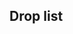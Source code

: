==Drop list==
{{Map/Drops
|regular = true
|no_legend = true
|filter_button = true
|nodes = C, D, F, H, I, J, K
|boss = K
|Akebono:C/{S:0.93%  A:0.70%}, D/{S:0.91%  A:0.93%}, F/{S:1.08%  A:0.75%}, H/{S:1.64%  A:0.76%}, I/{S:0.71%  A:0.98%}, J/{S:2.02%}
|Aoba:C/{S:0.69%}, D/{S:1.09%}, F/{S:1.04%}, H/{S:1.13%  A:0.84%}, I/{S:0.89%  A:1.10%}, J/{S:2.02%}, K/{B:3.74%}
|Ashigara:C/{S:0.27%}, D/{S:1.09%}, F/{S:1.02%}, H/{S:1.02%}, I/{S:1.08%  A:0.41%}, J/{S:0.51%}, K/{B:1.87%}
|Atago:D/{S:0.49%}, F/{S:0.97%}, H/{S:1.07%}, I/{S:1.07%}, J/{S:1.01%}, K/{S:1.78%  A:3.34%  B:1.44%}
|Ayanami:C/{S:0.93%  A:0.23%}, D/{S:1.28%  A:0.72%}, F/{S:0.94%  A:0.87%}, H/{S:0.94%  A:0.78%}, I/{S:0.95%  A:0.82%}, J/{S:1.01%}
|Chikuma:F/{S:0.38%}, H/{S:1.17%}, I/{S:0.79%}, J/{S:1.01%}, K/{S:1.84%  A:3.42%  B:2.45%}
|Chitose:K/{B:2.45%}
|Chiyoda:K/{B:1.58%}
|Choukai:C/{S:0.64%}, D/{S:1.06%}, F/{S:0.99%}, H/{S:1.14%  A:0.90%}, I/{S:1.05%  A:0.98%}, J/{S:0.51%}, K/{B:2.45%}
<!--|Etorofu:K/{S:0.57%  A:0.07%}-->
|Fumizuki:C/{S:0.92%  A:0.60%}, D/{S:1.19%  A:0.72%}, F/{S:1.01%  A:0.78%}, H/{S:1.23%  A:0.72%}, I/{S:1.08%  A:0.90%}, J/{S:1.51%}
|Furutaka:C/{S:0.28%}, D/{S:1.24%}, F/{S:0.90%}, H/{S:0.99%  A:0.26%}, I/{S:1.08%  A:0.94%}, J/{S:0.51%}, K/{B:3.31%}
|Fusou:K/{S:3.61%  A:2.60%}
|Haguro:C/{S:0.31%}, D/{S:0.99%}, F/{S:1.03%}, H/{S:1.12%}, I/{S:1.02%  A:0.65%}, J/{S:1.01%}, K/{B:1.15%}
|Haruna:H/{S:1.06%}, I/{S:0.86%}, J/{S:0.51%}, K/{S:3.50%  A:1.83%}
|Hiei:H/{S:0.96%}, I/{S:0.98%}, J/{S:0.51%}, K/{S:3.53%  A:1.72%}
|Hiryuu:K/{S:1.88%}
|Hiyou:C/{S:0.65%}, D/{S:0.89%}, F/{S:0.98%}, H/{S:1.00%  A:0.90%}, I/{S:0.91%  A:0.90%}, J/{S:0.51%}, K/{S:1.71%  A:3.47%  B:2.01%}
|Houshou:K/{B:2.01%}
|Hyuuga:K/{S:3.65%  A:1.89%}
|I-168:C/{S:0.30%}, D/{S:0.79%}, F/{S:0.98%}, H/{S:2.54%}, I/{S:3.10%}, J/{S:1.51%}, K/{S:3.28%  A:2.40%  B:4.32%}
|I-19:F/{S:0.76%}, H/{S:1.88%}, I/{S:2.02%}, J/{S:1.51%}, K/{S:3.59%  A:1.88%  B:1.87%}
|I-401:I/{S:0.19%}
|I-58:H/{S:1.08%}, I/{S:0.96%}, J/{S:2.52%}, K/{S:2.06%}
|I-8:H/{S:0.35%}, I/{S:0.82%}, K/{S:2.64%}
|Ise:K/{S:3.61%  A:1.72%}
|Isuzu:C/{S:0.92%}, D/{S:0.89%}, F/{S:1.07%  A:0.18%}, H/{S:1.12%  A:0.76%}, I/{S:1.13%  A:0.90%}, J/{S:2.02%}, K/{B:3.45%}
|Jintsuu:C/{S:0.95%}, D/{S:1.16%  A:0.47%}, F/{S:0.98%  A:0.65%}, H/{S:1.11%  A:0.87%}, I/{S:0.91%  A:1.06%}, J/{S:2.52%}, K/{B:3.31%}
|Junyou:C/{S:0.94%}, D/{S:1.28%}, F/{S:0.93%}, H/{S:1.02%  A:0.77%}, I/{S:0.92%  A:0.65%}, J/{S:1.01%}, K/{S:1.59%  A:3.92%  B:2.01%}
|Kako:C/{S:0.35%}, D/{S:1.31%}, F/{S:1.04%}, H/{S:1.12%  A:0.53%}, I/{S:0.94%  A:1.14%}, J/{S:2.52%}, K/{B:2.88%}
|Kikuzuki:C/{S:0.88%  A:0.52%}, D/{S:1.06%  A:0.89%}, F/{S:0.97%  A:0.67%}, H/{S:1.10%  A:0.75%}, I/{S:0.80%  A:0.82%}, J/{S:2.02%}
|Kinu:K/{A:3.52%  B:3.17%}
|Kinugasa:K/{S:1.85%  A:1.93%}
|Kirishima:H/{S:1.11%}, I/{S:1.10%}, J/{S:3.03%}, K/{S:3.77%  A:1.60%}
|Kisaragi:C/{S:0.95%  A:0.23%}, D/{S:1.36%  A:0.68%}, F/{S:0.99%  A:0.81%}, H/{S:1.03%  A:0.75%}, I/{S:1.01%  A:0.49%}
|Kiso:C/{S:0.92%  A:0.25%}, D/{S:1.33%  A:0.55%}, F/{S:1.05%  A:0.87%}, H/{S:1.14%  A:0.69%}, I/{S:0.91%  A:0.90%}, J/{S:1.51%}
|Kitakami:K/{S:1.87%  A:3.47%  B:2.16%}
|Kongou:H/{S:1.07%}, I/{S:1.02%}, J/{S:1.01%}, K/{S:3.42%  A:1.73%}
|Kumano:K/{S:2.43%  A:3.52%  B:1.58%}
|Makigumo:K/{S:3.47%}
|Maruyu:I/{S:0.71%}, K/{S:1.08%}
<!--|Matsuwa:K/{S:0.34%}-->
|Maya:C/{S:0.72%}, D/{S:0.79%}, F/{S:1.02%}, H/{S:1.18%  A:0.80%}, I/{S:1.11%  A:0.94%}, J/{S:2.52%}, K/{B:2.30%}
|Mikazuki:C/{S:1.02%  A:0.57%}, D/{S:1.24%  A:1.15%}, F/{S:1.05%  A:0.79%}, H/{S:1.16%  A:0.69%}, I/{S:1.16%  A:0.53%}, J/{S:2.52%}
|Mochizuki:C/{S:0.95%  A:0.50%}, D/{S:1.24%  A:0.68%}, F/{S:1.03%  A:0.81%}, H/{S:1.22%  A:0.69%}, I/{S:1.26%  A:0.98%}, J/{S:1.51%}
|Mogami:F/{S:0.37%}, H/{S:1.12%}, I/{S:0.95%}, J/{S:1.51%}, K/{S:1.84%  A:3.49%  B:1.01%}
|Mutsu:K/{S:3.52%  A:1.76%}
|Mutsuki:C/{S:0.92%  A:0.29%}, D/{S:1.19%  A:0.98%}, F/{S:1.06%  A:0.79%}, H/{S:1.14%  A:0.81%}, I/{S:1.07%  A:0.78%}, J/{S:0.51%}
|Myoukou:D/{S:0.37%}, F/{S:0.93%}, H/{S:0.97%}, I/{S:0.89%}, J/{S:2.02%}, K/{S:1.95%  A:3.27%  B:1.29%}
|Nachi:C/{S:0.97%}, D/{S:2.15%}, F/{S:2.06%}, H/{S:2.27%  A:0.78%}, I/{S:2.33%  A:0.90%}, J/{S:2.02%}, K/{B:1.58%}
|Naganami:K/{S:1.99%}
|Nagara:C/{S:0.83%}, D/{S:1.19%}, F/{S:0.94%  A:0.30%}, H/{S:1.14%  A:0.79%}, I/{S:1.25%  A:0.98%}, J/{S:2.02%}, K/{A:2.76%  B:3.17%}
|Nagato:K/{S:2.00%}
|Nagatsuki:C/{S:1.00%  A:0.53%}, D/{S:1.24%  A:0.85%}, F/{S:0.98%  A:0.84%}, H/{S:1.01%  A:0.80%}, I/{S:0.95%  A:0.82%}, J/{S:0.51%}
|Naka:C/{S:0.90%  A:0.22%}, D/{S:0.99%  A:0.72%}, F/{S:1.01%  A:0.80%}, H/{S:1.12%  A:0.74%}, I/{S:0.88%  A:0.98%}, J/{S:1.01%}, K/{B:3.31%}
|Natori:C/{S:0.94%}, D/{S:1.16%}, F/{S:0.91%  A:0.63%}, H/{S:1.06%  A:0.87%}, I/{S:1.01%  A:1.02%}, K/{B:4.46%}
|Oboro:C/{S:0.92%  A:0.66%}, D/{S:1.16%  A:0.89%}, F/{S:1.04%  A:0.69%}, H/{S:1.18%  A:0.79%}, I/{S:0.74%  A:1.23%}, J/{S:0.51%}
|Ooi:K/{S:2.01%  A:3.61%  B:1.87%}
|Ryuujou:C/{S:0.97%}, D/{S:0.91%}, F/{S:1.05%}, H/{S:1.11%  A:0.78%}, I/{S:0.89%  A:0.65%}, J/{S:1.01%}, K/{S:1.88%  A:3.81%  B:1.73%}
|Samidare:C/{S:0.91%  A:0.69%}, D/{S:1.16%  A:0.76%}, F/{S:1.00%  A:0.80%}, H/{A:0.81%}, I/{A:0.78%}
|Satsuki:C/{S:0.92%  A:0.52%}, D/{S:1.06%  A:0.93%}, F/{S:1.05%  A:0.67%}, H/{S:1.10%  A:0.79%}, I/{S:0.99%  A:0.74%}, J/{S:0.51%}
|Sazanami:C/{S:1.04%  A:0.60%}, D/{S:1.36%  A:0.55%}, F/{S:1.03%  A:0.72%}, H/{S:0.65%  A:0.73%}, I/{A:0.90%}, J/{S:1.01%}
|Sendai:C/{S:0.90%}, D/{S:0.99%  A:0.38%}, F/{S:0.97%  A:0.63%}, H/{S:1.10%  A:0.70%}, I/{S:0.99%  A:0.78%}, J/{S:1.51%}, K/{A:2.85%  B:2.30%}
|Shikinami:C/{S:0.90%  A:0.32%}, D/{S:1.21%  A:0.81%}, F/{S:0.99%  A:0.75%}, H/{S:1.10%  A:0.77%}, I/{S:1.04%  A:0.74%}, J/{S:1.01%}
|Shouhou:C/{S:0.71%}, D/{S:0.99%}, F/{S:1.00%}, H/{S:1.21%  A:0.81%}, I/{S:0.96%  A:0.61%}, J/{S:1.51%}, K/{S:1.30%  A:3.59%  B:2.45%}
|Souryuu:K/{S:1.71%}
|Suzukaze:C/{S:0.92%  A:0.63%}, D/{S:1.06%  A:0.59%}, F/{S:1.00%  A:0.78%}, H/{A:0.82%}, I/{A:0.78%}
|Suzuya:K/{S:3.29%  A:4.09%  B:0.14%}
|Taigei:K/{S:0.17%}
|Takao:F/{S:0.75%}, H/{S:0.93%}, I/{S:1.01%}, J/{S:1.01%}, K/{S:1.95%  A:3.56%  B:1.87%}
|Tatsuta:K/{B:1.15%}
|Tenryuu:K/{A:0.54%  B:2.16%}
|Tone:H/{S:1.20%}, I/{S:1.08%}, J/{S:1.01%}, K/{S:1.87%  A:3.62%  B:1.73%}
|Ushio:C/{S:0.96%  A:0.66%}, D/{S:1.04%  A:0.85%}, F/{S:0.98%  A:0.68%}, H/{S:0.26%  A:0.78%}, I/{A:1.02%}, J/{S:2.02%}
|Yamashiro:K/{S:3.46%  A:3.28%}
|Yukikaze:K/{S:1.88%  A:1.76%}
|Yura:C/{S:0.97%}, D/{S:1.16%}, F/{S:0.93%  A:0.48%}, H/{S:1.00%  A:0.82%}, I/{S:0.77%  A:0.65%}, J/{S:1.01%}, K/{B:3.31%}
|Yuubari:K/{S:1.75%  A:1.83%}
|Zuihou:K/{S:2.12%  A:1.66%}
}}